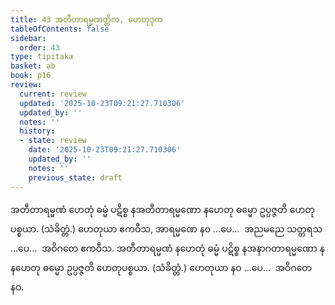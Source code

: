 ```yaml
---
title: 43 အတီတာရမ္မဏတ္တိက, ဟေတုဒုက
tableOfContents: false
sidebar:
  order: 43
type: tipitaka
basket: ab
book: p16
review:
  current: review
  updated: '2025-10-23T09:21:27.710306'
  updated_by: ''
  notes: ''
  history:
  - state: review
    date: '2025-10-23T09:21:27.710306'
    updated_by: ''
    notes: ''
    previous_state: draft
---
```



<ReviewStatus review={frontmatter.review} showDetails={true} />

<HypothesisAnnotation frontmatter={frontmatter} />

<DynamicBreadcrumb />

<Division number="85" book="p16" e="ch" v="40" p="271">

<Paragraph number="217" book="p16">
အတီတာရမ္မဏံ ဟေတုံ ဓမ္မံ ပဋိစ္စ နအတီတာရမ္မဏော နဟေတု ဓမ္မော ဥပ္ပဇ္ဇတိ ဟေတုပစ္စယာ. (သံခိတ္တံ.) ဟေတုယာ ဧကဝီသ, အာရမ္မဏေ နဝ …ပေ…  အညမညေ သတ္တရသ …ပေ…  အဝိဂတေ ဧကဝီသ.
</Paragraph>

<Paragraph number="218" book="p16">
အတီတာရမ္မဏံ နဟေတုံ ဓမ္မံ ပဋိစ္စ နအနာဂတာရမ္မဏော နနဟေတု ဓမ္မော ဥပ္ပဇ္ဇတိ ဟေတုပစ္စယာ. (သံခိတ္တံ.) ဟေတုယာ နဝ …ပေ…  အဝိဂတေ နဝ.
</Paragraph>
</Division>